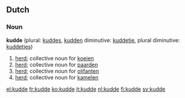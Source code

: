==Dutch==
===Noun===
'''kudde''' {{f}} (plural: [[kuddes]], [[kudden]] diminutive: [[kuddetje]], plural diminutive: [[kuddetjes]])
# [[herd]]; collective noun for [[koe]]ien
# [[herd]]; collective noun for [[paard]]en
# [[herd]]; collective noun for [[olifant]]en
# [[herd]]; collective noun for [[kameel|kamelen]]

[[el:kudde]]
[[fr:kudde]]
[[ko:kudde]]
[[it:kudde]]
[[nl:kudde]]
[[fi:kudde]]
[[sv:kudde]]